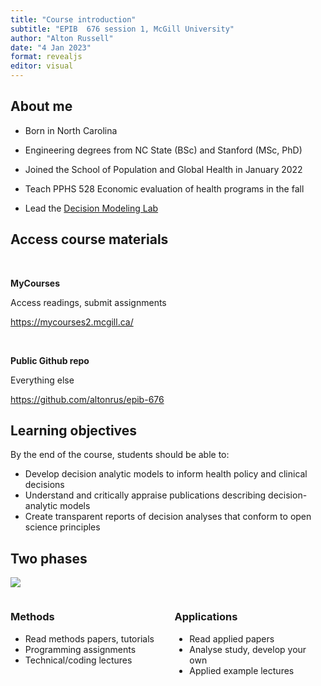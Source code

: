 ```yaml
---
title: "Course introduction"
subtitle: "EPIB  676 session 1, McGill University"
author: "Alton Russell"
date: "4 Jan 2023"
format: revealjs
editor: visual
---
```


## About me

-   Born in North Carolina

-   Engineering degrees from NC State (BSc) and Stanford (MSc, PhD)

-   Joined the School of Population and Global Health in January 2022

-   Teach PPHS 528 Economic evaluation of health programs in the fall

-   Lead the [Decision Modeling Lab](http://mchi.mcgill.ca/decision-modeling-lab/)

## Access course materials

<br>

**MyCourses**

Access readings, submit assignments

<https://mycourses2.mcgill.ca/>

<br>

**Public Github repo**

Everything else

<https://github.com/altonrus/epib-676>

## Learning objectives

By the end of the course, students should be able to:

-   Develop decision analytic models to inform health policy and clinical decisions
-   Understand and critically appraise publications describing decision-analytic models
-   Create transparent reports of decision analyses that conform to open science principles

## Two phases

![](birds-eye-view.png)

::: columns
::: {.column width="50%"}
### Methods

-   Read methods papers, tutorials
-   Programming assignments
-   Technical/coding lectures
:::

::: {.column width="50%"}
### Applications

-   Read applied papers
-   Analyse study, develop your own
-   Applied example lectures
:::
:::
